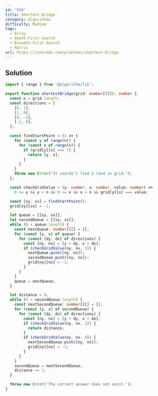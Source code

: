```yaml
---
id: '934'
title: Shortest Bridge
category: Algorithms
difficulty: Medium
tags:
  - Array
  - Depth-First Search
  - Breadth-First Search
  - Matrix
url: https://leetcode.com/problems/shortest-bridge
---
```


## Solution

```typescript showLineNumbers
import { range } from '@algorithm/lib';

export function shortestBridge(grid: number[][]): number {
  const n = grid.length;
  const directions = [
    [0, 1],
    [1, 0],
    [0, -1],
    [-1, 0],
  ];

  const findStartPoint = () => {
    for (const y of range(n)) {
      for (const x of range(n)) {
        if (grid[y][x] === 1) {
          return [y, x];
        }
      }
    }
    throw new Error("It couldn't find a land in grid.");
  };

  const checkGridValue = (y: number, x: number, value: number) =>
    0 <= y && y < n && 0 <= x && x < n && grid[y][x] === value;

  const [sy, sx] = findStartPoint();
  grid[sy][sx] = -1;

  let queue = [[sy, sx]];
  let secondQueue = [[sy, sx]];
  while (0 < queue.length) {
    const nextQueue: number[][] = [];
    for (const [y, x] of queue) {
      for (const [dy, dx] of directions) {
        const [ny, nx] = [y + dy, x + dx];
        if (checkGridValue(ny, nx, 1)) {
          nextQueue.push([ny, nx]);
          secondQueue.push([ny, nx]);
          grid[ny][nx] = -1;
        }
      }
    }
    queue = nextQueue;
  }

  let distance = 0;
  while (0 < secondQueue.length) {
    const nextSecondQueue: number[][] = [];
    for (const [y, x] of secondQueue) {
      for (const [dy, dx] of directions) {
        const [ny, nx] = [y + dy, x + dx];
        if (checkGridValue(ny, nx, 1)) {
          return distance;
        }
        if (checkGridValue(ny, nx, 0)) {
          nextSecondQueue.push([ny, nx]);
          grid[ny][nx] = -1;
        }
      }
    }
    secondQueue = nextSecondQueue;
    distance += 1;
  }

  throw new Error('The correct answer does not exist.');
}
```
